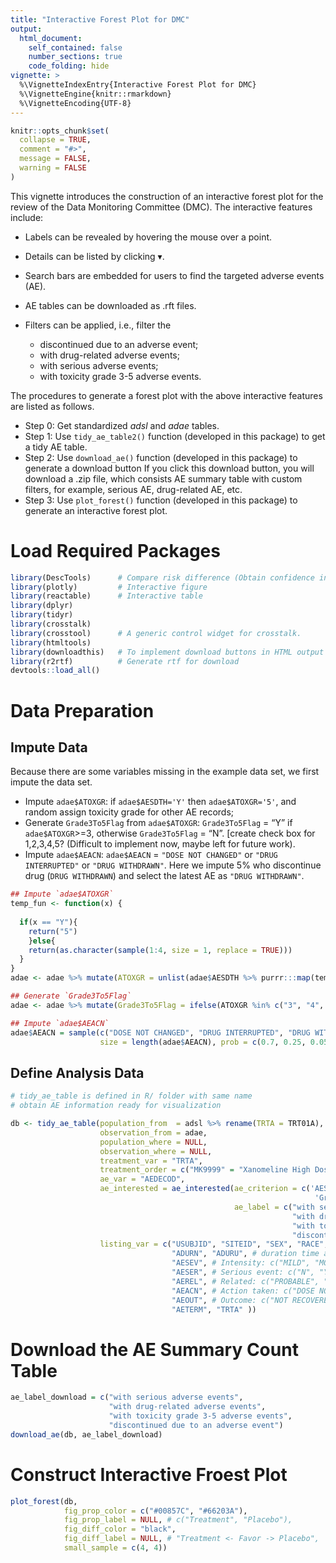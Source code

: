 ```yaml
---
title: "Interactive Forest Plot for DMC"
output: 
  html_document:
    self_contained: false
    number_sections: true
    code_folding: hide
vignette: >
  %\VignetteIndexEntry{Interactive Forest Plot for DMC}
  %\VignetteEngine{knitr::rmarkdown}
  %\VignetteEncoding{UTF-8}
---
```


```r
knitr::opts_chunk$set(
  collapse = TRUE,
  comment = "#>",
  message = FALSE, 
  warning = FALSE
)
```

This vignette introduces the construction of an interactive forest plot for the review of the Data Monitoring Committee (DMC).
The interactive features include:

- Labels can be revealed by hovering the mouse over a point.
- Details can be listed by clicking $\blacktriangledown$.
- Search bars are embedded for users to find the targeted adverse events (AE).
- AE tables can be downloaded as .rft files.
- Filters can be applied, i.e., filter the 

  - discontinued due to an adverse event;
  - with drug-related adverse events;
  - with serious adverse events;
  - with toxicity grade 3-5 adverse events.
  
The procedures to generate a forest plot with the above interactive features are listed as follows.

- Step 0: Get standardized _adsl_ and _adae_ tables. 
- Step 1: Use `tidy_ae_table2()` function (developed in this package) to get a tidy AE table.
- Step 2: Use `download_ae()` function (developed in this package) to generate a download button If you click this download button, you will download a .zip file, which consists AE summary table with custom filters, for example, serious AE, drug-related AE, etc.
- Step 3: Use `plot_forest()` function (developed in this package) to generate an interactive forest plot. 

# Load Required Packages 
```r
library(DescTools)      # Compare risk difference (Obtain confidence interval)
library(plotly)         # Interactive figure 
library(reactable)      # Interactive table 
library(dplyr)          
library(tidyr)
library(crosstalk)
library(crosstool)      # A generic control widget for crosstalk.        
library(htmltools)
library(downloadthis)   # To implement download buttons in HTML output from RMarkdown
library(r2rtf)          # Generate rtf for download
devtools::load_all()
```


# Data Preparation

## Impute Data
Because there are some variables missing in the example data set, we first impute the data set. 

- Impute `adae$ATOXGR`: if `adae$AESDTH='Y'` then `adae$ATOXGR='5'`, and random assign toxicity grade for other AE records;
- Generate `Grade3To5Flag` from `adae$ATOXGR`: `Grade3To5Flag` = "Y" if `adae$ATOXGR`>=3, otherwise `Grade3To5Flag` = "N". [create check box for 1,2,3,4,5? (Difficult to implement now, maybe left for future work).
- Impute `adae$AEACN`: `adae$AEACN` = `"DOSE NOT CHANGED"` or `"DRUG INTERRUPTED"` or `"DRUG WITHDRAWN"`. Here we impute 5% who discontinue drug (`DRUG WITHDRAWN`) and select the latest AE as `"DRUG WITHDRAWN"`.

```r
## Impute `adae$ATOXGR`
temp_fun <- function(x) {
    
  if(x == "Y"){
    return("5")
    }else{
    return(as.character(sample(1:4, size = 1, replace = TRUE)))
  }
}
adae <- adae %>% mutate(ATOXGR = unlist(adae$AESDTH %>% purrr:::map(temp_fun)))

## Generate `Grade3To5Flag`
adae <- adae %>% mutate(Grade3To5Flag = ifelse(ATOXGR %in% c("3", "4", "5"), "Y", "N"))

## Impute `adae$AEACN`
adae$AEACN = sample(c("DOSE NOT CHANGED", "DRUG INTERRUPTED", "DRUG WITHDRAWN"), 
                    size = length(adae$AEACN), prob = c(0.7, 0.25, 0.05), replace = TRUE)
```



## Define Analysis Data
```r
# tidy_ae_table is defined in R/ folder with same name 
# obtain AE information ready for visualization

db <- tidy_ae_table(population_from  = adsl %>% rename(TRTA = TRT01A),
                    observation_from = adae,
                    population_where = NULL,
                    observation_where = NULL,
                    treatment_var = "TRTA",
                    treatment_order = c("MK9999" = "Xanomeline High Dose", "Placebo" = "Placebo"),
                    ae_var = "AEDECOD",
                    ae_interested = ae_interested(ae_criterion = c('AESER == "Y"', 'AEREL != "NONE"', 
                                                                    'Grade3To5Flag == "Y"', 'AEACN == "DRUG WITHDRAWN"'),
                                                  ae_label = c("with serious adverse events",
                                                               "with drug-related adverse events",
                                                               "with toxicity grade 3-5 adverse events",
                                                               "discontinued due to an adverse event")),
                    listing_var = c("USUBJID", "SITEID", "SEX", "RACE", "AGE",  # personal information
                                    "ADURN", "ADURU", # duration time and unit
                                    "AESEV", # Intensity: c("MILD", "MODERATE", "SEVERE")
                                    "AESER", # Serious event: c("N", "Y")
                                    "AEREL", # Related: c("PROBABLE", "REMOTE", "POSSIBLE", "NONE")
                                    "AEACN", # Action taken: c("DOSE NOT CHANGED", "DRUG INTERRUPTED", "DRUG WITHDRAWN")
                                    "AEOUT", # Outcome: c("NOT RECOVERED/NOT RESOLVED", "RECOVERED/RESOLVED", "FATAL" )
                                    "AETERM", "TRTA" ))
```

# Download the AE Summary Count Table

```r
ae_label_download = c("with serious adverse events",
                      "with drug-related adverse events",
                      "with toxicity grade 3-5 adverse events",
                      "discontinued due to an adverse event")
download_ae(db, ae_label_download)
```


# Construct Interactive Froest Plot

```r
plot_forest(db, 
            fig_prop_color = c("#00857C", "#66203A"),
            fig_prop_label = NULL, # c("Treatment", "Placebo"), 
            fig_diff_color = "black", 
            fig_diff_label = NULL, # "Treatment <- Favor -> Placebo",
            small_sample = c(4, 4)) 
```






